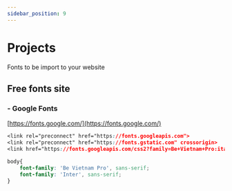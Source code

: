 ```yaml
---
sidebar_position: 9
---
```

# Projects

Fonts to be import to your website

## Free fonts site

### - Google Fonts 
[https://fonts.google.com/](https://fonts.google.com/)



```css title="Demo of import fonts to website"
<link rel="preconnect" href="https://fonts.googleapis.com">
<link rel="preconnect" href="https://fonts.gstatic.com" crossorigin>
<link href="https://fonts.googleapis.com/css2?family=Be+Vietnam+Pro:ital,wght@1,300&family=Inter&display=swap" rel="stylesheet">

body{
    font-family: 'Be Vietnam Pro', sans-serif;
    font-family: 'Inter', sans-serif;
}
```
